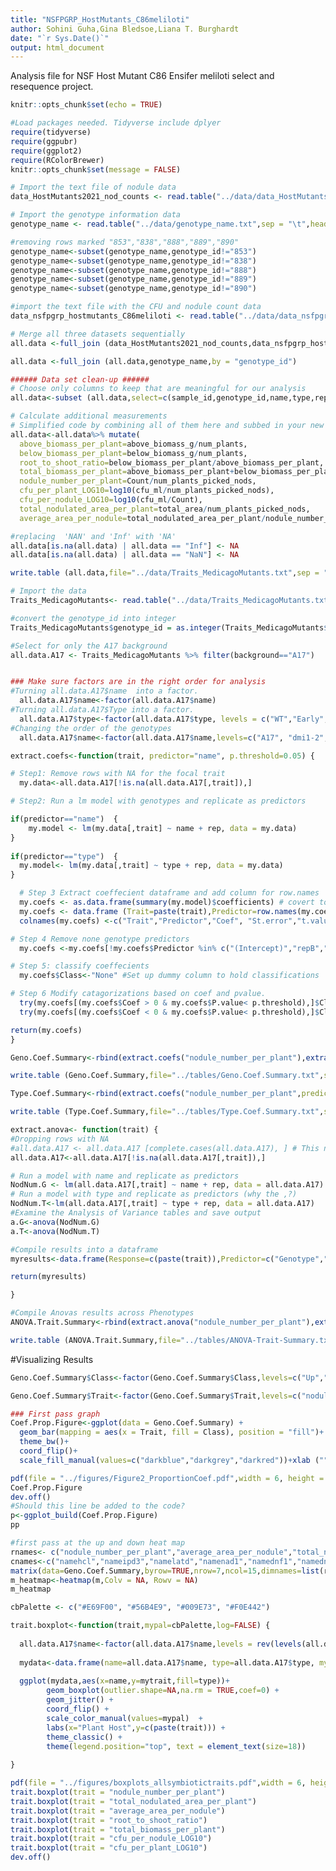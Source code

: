 ```yaml
---
title: "NSFPGRP_HostMutants_C86meliloti"
author: Sohini Guha,Gina Bledsoe,Liana T. Burghardt
date: "`r Sys.Date()`"
output: html_document
---
```


Analysis file for NSF Host Mutant C86 Ensifer meliloti select and resequence project. 

```r
knitr::opts_chunk$set(echo = TRUE)

#Load packages needed. Tidyverse include dplyer
require(tidyverse)
require(ggpubr)
require(ggplot2)
require(RColorBrewer)
knitr::opts_chunk$set(message = FALSE)
```

```r

# Import the text file of nodule data
data_HostMutants2021_nod_counts <- read.table("../data/data_HostMutants2021_nod_counts.txt",sep = "\t",header=TRUE)

# Import the genotype information data
genotype_name <- read.table("../data/genotype_name.txt",sep = "\t",header=TRUE)

#removing rows marked "853","838","888","889","890"
genotype_name<-subset(genotype_name,genotype_id!="853")
genotype_name<-subset(genotype_name,genotype_id!="838")
genotype_name<-subset(genotype_name,genotype_id!="888")
genotype_name<-subset(genotype_name,genotype_id!="889")
genotype_name<-subset(genotype_name,genotype_id!="890")

#import the text file with the CFU and nodule count data
data_nsfpgrp_hostmutants_C86meliloti <- read.table("../data/data_nsfpgrp_hostmutants_C86meliloti.txt",sep = "\t",header=TRUE)

# Merge all three datasets sequentially
all.data <-full_join (data_HostMutants2021_nod_counts,data_nsfpgrp_hostmutants_C86meliloti,by=c("sample_id","genotype_id","rep"))

all.data <-full_join (all.data,genotype_name,by = "genotype_id")

###### Data set clean-up ######
# Choose only columns to keep that are meaningful for our analysis
all.data<-subset (all.data,select=c(sample_id,genotype_id,name,type,rep,background,date_biomass_harvested,num_plants,percent_herbivory,flowering,above_biomass_g,below_biomass_g,Count,num_plants_picked_nods,total_area,average_size,cfu_ml))

# Calculate additional measurements 
# Simplified code by combining all of them here and subbed in your new names
all.data<-all.data%>% mutate(
  above_biomass_per_plant=above_biomass_g/num_plants,
  below_biomass_per_plant=below_biomass_g/num_plants,
  root_to_shoot_ratio=below_biomass_per_plant/above_biomass_per_plant,
  total_biomass_per_plant=above_biomass_per_plant+below_biomass_per_plant,
  nodule_number_per_plant=Count/num_plants_picked_nods,
  cfu_per_plant_LOG10=log10(cfu_ml/num_plants_picked_nods),
  cfu_per_nodule_LOG10=log10(cfu_ml/Count),
  total_nodulated_area_per_plant=total_area/num_plants_picked_nods,
  average_area_per_nodule=total_nodulated_area_per_plant/nodule_number_per_plant)

#replacing  'NAN' and 'Inf' with 'NA'
all.data[is.na(all.data) | all.data == "Inf"] <- NA
all.data[is.na(all.data) | all.data == "NaN"] <- NA

write.table (all.data,file="../data/Traits_MedicagoMutants.txt",sep = "\t",row.names = FALSE)
```

```r
# Import the data 
Traits_MedicagoMutants<- read.table("../data/Traits_MedicagoMutants.txt",sep = "\t",header=TRUE)

#convert the genotype_id into integer
Traits_MedicagoMutants$genotype_id = as.integer(Traits_MedicagoMutants$genotype_id)

#Select for only the A17 background
all.data.A17 <- Traits_MedicagoMutants %>% filter(background=="A17")


### Make sure factors are in the right order for analysis
#Turning all.data.A17$name  into a factor.
  all.data.A17$name<-factor(all.data.A17$name)
#Turning all.data.A17$Type into a factor.
  all.data.A17$type<-factor(all.data.A17$type, levels = c("WT","Early","Late","AON"))
#Changing the order of the genotypes
  all.data.A17$name<-factor(all.data.A17$name,levels=c("A17", "dmi1-2","dmi2-3","dmi3-1","hcl","ipd3","latd", "nad1", "dnf1", "dnf2","dnf3", "dnf4","dnf6","dnf7", "dnf1/dnf2", "dnf5/dnf2", "rdn1", "sunn1","sunn4"))
```

```r

extract.coefs<-function(trait, predictor="name", p.threshold=0.05) {

# Step1: Remove rows with NA for the focal trait
  my.data<-all.data.A17[!is.na(all.data.A17[,trait]),] 

# Step2: Run a lm model with genotypes and replicate as predictors

if(predictor=="name")  {  
    my.model <- lm(my.data[,trait] ~ name + rep, data = my.data)
}
  
if(predictor=="type")  {
  my.model<- lm(my.data[,trait] ~ type + rep, data = my.data)
}

  # Step 3 Extract coeffecient dataframe and add column for row.names
  my.coefs <- as.data.frame(summary(my.model)$coefficients) # covert to data fram
  my.coefs <- data.frame (Trait=paste(trait),Predictor=row.names(my.coefs), my.coefs) # add the row names as column
  colnames(my.coefs) <-c("Trait","Predictor","Coef", "St.error","t.value","P.value")# Create more meaningful column names

# Step 4 Remove none genotype predictors
  my.coefs <-my.coefs[!my.coefs$Predictor %in% c("(Intercept)","repB","repC","repD","repE","repF"),] 

# Step 5: classify coeffecients
  my.coefs$Class<-"None" #Set up dummy column to hold classifications

# Step 6 Modify catagorizations based on coef and pvalue. 
  try(my.coefs[(my.coefs$Coef > 0 & my.coefs$P.value< p.threshold),]$Class<-"Up") 
  try(my.coefs[(my.coefs$Coef < 0 & my.coefs$P.value< p.threshold),]$Class<-"Down") 

return(my.coefs)
} 

Geno.Coef.Summary<-rbind(extract.coefs("nodule_number_per_plant"),extract.coefs("average_area_per_nodule"),extract.coefs("total_nodulated_area_per_plant"),extract.coefs("total_biomass_per_plant"),extract.coefs("root_to_shoot_ratio"),extract.coefs("cfu_per_nodule_LOG10"),extract.coefs("cfu_per_plant_LOG10"))

write.table (Geno.Coef.Summary,file="../tables/Geno.Coef.Summary.txt",sep = "\t",row.names = FALSE)

Type.Coef.Summary<-rbind(extract.coefs("nodule_number_per_plant",predictor="type"),extract.coefs("average_area_per_nodule",predictor="type"),extract.coefs("total_nodulated_area_per_plant",predictor="type"),extract.coefs("total_biomass_per_plant",predictor="type"),extract.coefs("root_to_shoot_ratio",predictor="type"),extract.coefs("cfu_per_nodule_LOG10",predictor="type"),extract.coefs("cfu_per_plant_LOG10",predictor="type"))

write.table (Type.Coef.Summary,file="../tables/Type.Coef.Summary.txt",sep = "\t",row.names = FALSE)

```


```r

extract.anova<- function(trait) {
#Dropping rows with NA
#all.data.A17 <- all.data.A17 [complete.cases(all.data.A17), ] # This needs to be made specific to the trait! See below
all.data.A17<-all.data.A17[!is.na(all.data.A17[,trait]),] 

# Run a model with name and replicate as predictors
NodNum.G <- lm(all.data.A17[,trait] ~ name + rep, data = all.data.A17)
# Run a model with type and replicate as predictors (why the ,?)
NodNum.T<-lm(all.data.A17[,trait] ~ type + rep, data = all.data.A17)
#Examine the Analysis of Variance tables and save output
a.G<-anova(NodNum.G)
a.T<-anova(NodNum.T)

#Compile results into a dataframe
myresults<-data.frame(Response=c(paste(trait)),Predictor=c("Genotype","Replicate","Residual","Type","Replicate","Residual"),Sum.Sq=c(a.G$"Sum Sq",a.T$"Sum Sq"),PctExp=c(a.G$"Sum Sq"/sum(a.G$"Sum Sq")*100,a.T$"Sum Sq"/sum(a.T$"Sum Sq")*100),Df=c(a.G$"Df",a.T$"Df"),Fval=c(a.G$"F value",a.T$"F value"), Pval=c(a.G$"Pr(>F)",a.T$"Pr(>F)"),R.adj=c(summary(NodNum.G)$adj.r.squared,"NA","NA",summary(NodNum.T)$adj.r.squared,"NA","NA"))

return(myresults)

}

#Compile Anovas results across Phenotypes
ANOVA.Trait.Summary<-rbind(extract.anova("nodule_number_per_plant"),extract.anova("average_area_per_nodule"),extract.anova("total_nodulated_area_per_plant"),extract.anova("total_biomass_per_plant"),extract.anova("root_to_shoot_ratio"),extract.anova("cfu_per_nodule_LOG10"),extract.anova("cfu_per_plant_LOG10"))

write.table (ANOVA.Trait.Summary,file="../tables/ANOVA-Trait-Summary.txt",sep = "\t",row.names = FALSE)

```

#Visualizing Results

```r


Geno.Coef.Summary$Class<-factor(Geno.Coef.Summary$Class,levels=c("Up","None","Down"))

Geno.Coef.Summary$Trait<-factor(Geno.Coef.Summary$Trait,levels=c("nodule_number_per_plant","average_area_per_nodule","total_nodulated_area_per_plant","total_biomass_per_plant","root_to_shoot_ratio", "cfu_per_nodule_LOG10","cfu_per_plant_LOG10"))

### First pass graph
Coef.Prop.Figure<-ggplot(data = Geno.Coef.Summary) + 
  geom_bar(mapping = aes(x = Trait, fill = Class), position = "fill")+ 
  theme_bw()+
  coord_flip()+
  scale_fill_manual(values=c("darkblue","darkgrey","darkred"))+xlab ("")+ylab("Proportion of Genotypes")

pdf(file = "../figures/Figure2_ProportionCoef.pdf",width = 6, height = 6)
Coef.Prop.Figure
dev.off()
#Should this line be added to the code?
p<-ggplot_build(Coef.Prop.Figure)
pp
```

```r
#first pass at the up and down heat map
rnames<- c("nodule_number_per_plant","average_area_per_nodule","total_nodulated_area_per_plant","total_biomass_per_plant","root_to_shoot_ratio", "cfu_per_nodule_LOG10","cfu_per_plant_LOG10")
cnames<-c("namehcl","nameipd3","namelatd","namenad1","namednf1","namednf2","namednf3","namednf4","namednf6","namednf7","namednf1/dnf2","namednf5/dnf2","namerdn1","namesunn1","namesunn4")
matrix(data=Geno.Coef.Summary,byrow=TRUE,nrow=7,ncol=15,dimnames=list(rnames,cnames))
m_heatmap<-heatmap(m,Colv = NA, Rowv = NA)
m_heatmap
```

```r


cbPalette <- c("#E69F00", "#56B4E9", "#009E73", "#F0E442")

trait.boxplot<-function(trait,mypal=cbPalette,log=FALSE) {
  
  all.data.A17$name<-factor(all.data.A17$name,levels = rev(levels(all.data.A17$name))) # reorder factors
  
  mydata<-data.frame(name=all.data.A17$name, type=all.data.A17$type, mytrait=all.data.A17[,trait]) # create sub dataframe with only focal trait to make plotting easier
  
  ggplot(mydata,aes(x=name,y=mytrait,fill=type))+
        geom_boxplot(outlier.shape=NA,na.rm = TRUE,coef=0) +
        geom_jitter() +
        coord_flip() +
        scale_color_manual(values=mypal)  +
        labs(x="Plant Host",y=c(paste(trait))) +
        theme_classic() + 
        theme(legend.position="top", text = element_text(size=18))
 
}

pdf(file = "../figures/boxplots_allsymbiotictraits.pdf",width = 6, height = 6)
trait.boxplot(trait = "nodule_number_per_plant")
trait.boxplot(trait = "total_nodulated_area_per_plant")
trait.boxplot(trait = "average_area_per_nodule")
trait.boxplot(trait = "root_to_shoot_ratio")
trait.boxplot(trait = "total_biomass_per_plant")
trait.boxplot(trait = "cfu_per_nodule_LOG10")
trait.boxplot(trait = "cfu_per_plant_LOG10")
dev.off()


```


